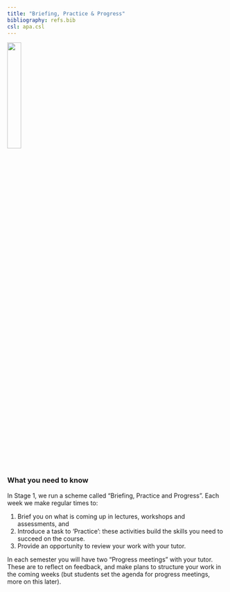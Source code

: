```yaml
---
title: "Briefing, Practice & Progress"
bibliography: refs.bib
csl: apa.csl
---
```



![](images/bpplogo.png){width=25% .float-right}

:::{.tldr}

### What you need to know

In Stage 1, we run a scheme called "Briefing, Practice and Progress".
Each week we make regular times to:

1.  Brief you on what is coming up in lectures, workshops and assessments, and
2.  Introduce a task to 'Practice': these activities build the skills you need to succeed on the course.
3.  Provide an opportunity to review your work with your tutor.

In each semester you will have two "Progress meetings" with your tutor. These are to reflect on feedback, and make plans to structure your work in the coming weeks (but students set the agenda for progress meetings, more on this later).

:::


